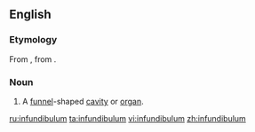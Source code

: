 ==English==

===Etymology===
From {{etyl|la|en}} {{term|infundibulum||funnel|lang=la}}, from {{term|infundo|īnfundō|pour in or upon|lang=la}}.

===Noun===
{{en-noun|infundibula}}
{{wikipedia}}

# {{anatomy}} A [[funnel]]-shaped [[cavity]] or [[organ]].

[[ru:infundibulum]]
[[ta:infundibulum]]
[[vi:infundibulum]]
[[zh:infundibulum]]